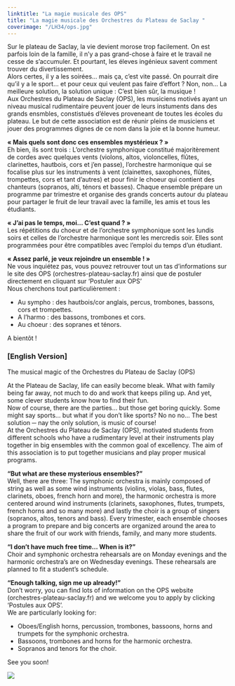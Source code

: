 ```yaml
---
linktitle: "La magie musicale des OPS"
title: "La magie musicale des Orchestres du Plateau de Saclay "
coverimage: "/LH34/ops.jpg"
---
```


Sur le plateau de Saclay, la vie devient morose trop facilement. On est parfois loin de la famille, il n’y a pas grand-chose à faire et le travail ne cesse de s’accumuler. Et pourtant, les éleves ingénieux savent comment trouver du divertissement.  
Alors certes, il y a les soirées… mais ça, c’est vite passé. On pourrait dire qu’il y a le sport… et pour ceux qui veulent pas faire d’effort ? Non, non… La meilleure solution, la solution unique : C’est bien sûr, la musique !  
Aux Orchestres du Plateau de Saclay (OPS), les musiciens motivés ayant un niveau musical rudimentaire peuvent jouer de leurs instuments dans des grands ensmbles, constistués d’éleves proveneant de toutes les écoles du plateau. Le but de cette association est de réunir pleins de musiciens et jouer des programmes dignes de ce nom dans la joie et la bonne humeur.

**« Mais quels sont donc ces ensembles mystérieux ? »**  
Eh bien, ils sont trois : L’orchestre symphonique constitué majoritèrement de cordes avec quelques vents (violons, altos, violoncelles, flûtes, clarinettes, hautbois, cors et j’en passe), l’orchestre harmonique qui se focalise plus sur les instruments à vent (clainettes, saxophones, flûtes, trompettes, cors et tant d’autres) et pour finir le choeur qui contient des chanteurs (sopranos, alti, ténors et basses). Chaque ensemble prépare un programme par trimestre et organise des grands concerts autour du plateau pour partager le fruit de leur travail avec la famille, les amis et tous les étudiants.

**« J’ai pas le temps, moi… C’est quand ? »**  
Les répétitions du choeur et de l’orchestre symphonique sont les lundis soirs et celles de l’orchestre harmonique sont les mercredis soir. Elles sont programmées pour être compatibles avec l’emploi du temps d’un étudiant.

**« Assez parlé, je veux rejoindre un ensemble ! »**  
Ne vous inquiétez pas, vous pouvez retrouver tout un tas d’informations sur le site des OPS (orchestres-plateau-saclay.fr) ainsi que de postuler directement en cliquant sur ‘Postuler aux OPS’  
Nous cherchons tout particulièrement :  
- Au sympho : des hautbois/cor anglais, percus, trombones, bassons, cors et trompettes.  
- A l’harmo : des bassons, trombones et cors.  
- Au choeur : des sopranes et ténors.  

A bientôt !

### [English Version]  
The musical magic of the  Orchestres du Plateau de Saclay (OPS)

At the Plateau de Saclay, life can easily become bleak. What with family being far away, not much to do and work that keeps piling up. And yet, some clever students know how to find their fun.  
Now of course, there are the parties… but those get boring quickly. Some might say sports… but what if you don’t like sports? No no no… The best solution ─ nay the only solution, is music of course!  
At the Orchestres du Plateau de Saclay (OPS), motivated students from different schools who have a rudimentary level at their instruments play together in big ensembles with the common goal of excellency. The aim of this association is to put together musicians and play proper musical programs.

**“But what are these mysterious ensembles?”**  
Well, there are three: The symphonic orchestra is mainly composed of string as well as some wind instruments (violins, violas, bass, flutes, clarinets, oboes, french horn and more), the harmonic orchestra is more centered around wind instruments (clarinets, saxophones, flutes, trumpets, french horns and so many more) and lastly the choir is a group of singers (sopranos, altos, tenors and bass). Every trimester, each ensemble chooses a program to prepare and big concerts are organized around the area to share the fruit of our work with friends, family, and many more students.

**“I don’t have much free time… When is it?”**  
Choir and symphonic orchestra rehearsals are on Monday evenings and the harmonic orchestra’s are on Wednesday evenings. These rehearsals are planned to fit a student’s schedule.

**“Enough talking, sign me up already!”**  
Don’t worry, you can find lots of information on the OPS website (orchestres-plateau-saclay.fr) and we welcome you to apply by clicking ‘Postules aux OPS’.  
We are particularly looking for:  
- Oboes/English horns, percussion, trombones, bassoons, horns and trumpets for the symphonic orchestra.  
- Bassoons, trombones and horns for the harmonic orchestra.  
- Sopranos and tenors for the choir.

See you soon!

<img src="/LH34/ops2.png" />